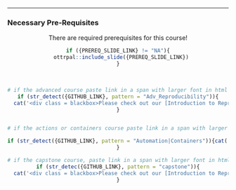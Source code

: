 
<hr>

### Necessary Pre-Requisites


<center>

:::warning
There are required prerequisites for this course!
:::

```r
if ({PREREQ_SLIDE_LINK} != "NA"){
  ottrpal::include_slide({PREREQ_SLIDE_LINK})
}
```



<br>

```r

# if the advanced course paste link in a span with larger font in html to intro course
if (str_detect({GITHUB_LINK}, pattern = "Adv_Reproducibility")){
  cat('<div class = blackbox>Please check out our [Introduction to Reproducibility Course](https://jhudatascience.org/Reproducibility_in_Cancer_Informatics).</div>')
}


# if the actions or containers course paste link in a span with larger font in html to intro and advanced course

if (str_detect({GITHUB_LINK}, pattern = "Automation|Containers")){cat('<div class = blackbox>Please check out our [Introduction to Reproducibility Course](https://jhudatascience.org/Reproducibility_in_Cancer_Informatics) and our [Advanced Reproducibility Course](https://jhudatascience.org/Adv_Reproducibility_in_Cancer_Informatics).</div>')
}

# if the capstone course, paste link in a span with larger font in html to intro, advanced, actions, and containers courses
if (str_detec({GITHUB_LINK}, pattern = "capstone")){
  cat('<div class = blackbox>Please check out our [Introduction to Reproducibility Course](https://jhudatascience.org/Reproducibility_in_Cancer_Informatics), our [Advanced Reproducibility Course](https://jhudatascience.org/Adv_Reproducibility_in_Cancer_Informatics), our [GitHub Automation for Scientists Course](https://hutchdatascience.org/GitHub_Automation_for_Scientists/), and our [Containers for Scientists Course](https://hutchdatascience.org/Containers_for_Scientists/).</div>')
}

```

</center>

<br>
